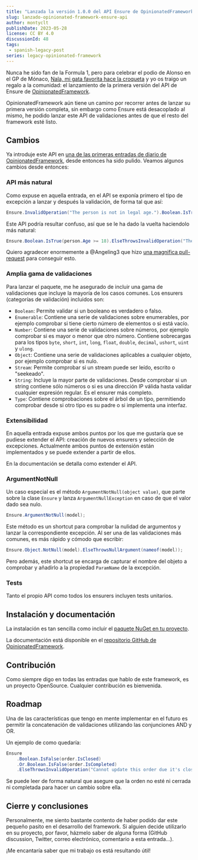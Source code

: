 ```yaml
---
title: "Lanzada la versión 1.0.0 del API Ensure de OpinionatedFramework"
slug: lanzado-opinionated-framework-ensure-api
author: montyclt
publishDate: 2023-05-28
license: CC BY 4.0
discussionId: 48
tags:
 - spanish-legacy-post
series: legacy-opinionated-framework
---
```


Nunca he sido fan de la Formula 1, pero para celebrar el podio de Alonso en el
GP de Mónaco, [Nala, mi gata favorita hace la
croqueta](https://twitter.com/danielbarri_/status/1662863095264313345) y yo os
traigo un regalo a la comunidad: el lanzamiento de la primera versión del API de
Ensure de
[OpinionatedFramework](https://github.com/iokode/OpinionatedFramework).

OpinionatedFramework aún tiene un camino por recorrer antes de lanzar su primera
versión completa, sin embargo como Ensure está desacoplado al mismo, he podido
lanzar este API de validaciones antes de que el resto del framework esté listo.

## Cambios
Ya introduje este API en [una de las primeras entradas de diario de
OpinionatedFramework](https://iokode.blog/post/2023/opinionated-framework-validaciones),
desde entonces ha sido pulido. Veamos algunos cambios desde entonces:

### API más natural
Como expuse en aquella entrada, en el API se exponía primero el tipo de
excepción a lanzar y después la validación, de forma tal que así:

```csharp
Ensure.InvalidOperation("The person is not in legal age.").Boolean.IsTrue(person.Age >= 18);
```

Este API podría resultar confuso, así que se le ha dado la vuelta haciendolo más
natural:

```csharp
Ensure.Boolean.IsTrue(person.Age >= 18).ElseThrowsInvalidOperation("The person is not in legal age.");
```

Quiero agradecer enormemente a @Angeling3 que hizo [una magnifica
pull-request](https://github.com/iokode/OpinionatedFramework/pull/10) para
conseguir esto.

### Amplia gama de validaciones
Para lanzar el paquete, me he asegurado de incluir una gama de validaciones que
incluye la mayoría de los casos comunes. Los ensurers (categorías de validación)
incluidos son:
- `Boolean`: Permite validar si un booleano es verdadero o falso.
- `Enumerable`: Contiene una serie de validaciones sobre enumerables, por
  ejemplo comprobar si tiene cierto número de elementos o si está vacío.
- `Number`: Contiene una serie de validaciones sobre números, por ejemplo
  comprobar si es mayor o menor que otro número. Contiene sobrecargas para los
  tipos `byte`, `short`, `int`, `long`, `float`, `double`, `decimal`, `ushort`,
  `uint` y `ulong`.
- `Object`: Contiene una serie de validaciones aplicables a cualquier objeto,
  por ejemplo comprobar si es nulo.
- `Stream`: Permite comprobar si un stream puede ser leído, escrito o
  "seekeado".
- `String`: Incluye la mayor parte de validaciones. Desde comprobar si un string
  contiene sólo números o si es una dirección IP válida hasta validar cualquier
  expresión regular. Es el ensurer más completo.
- `Type`: Contiene comprobaciones sobre el árbol de un tipo, permitiendo
  comprobar desde si otro tipo es su padre o si implementa una interfaz.

### Extensibilidad
En aquella entrada expuse ambos puntos por los que me gustaría que se pudiese
extender el API: creación de nuevos ensurers y selección de excepciones.
Actualmente ambos puntos de extensión están implementados y se puede extender a
partir de ellos.

En la documentación se detalla como extender el API.

### ArgumentNotNull
Un caso especial es el método `ArgumentNotNull(object value)`, que parte sobre
la clase `Ensure` y lanza `ArgumentNullException` en caso de que el valor dado
sea nulo.

```csharp
Ensure.ArgumentNotNull(model);
```

Este método es un shortcut para comprobar la nulidad de argumentos y lanzar la
correspondiente excepción. Al ser una de las validaciones más comunes, es más
rápido y cómodo que escribir:

```csharp
Ensure.Object.NotNull(model).ElseThrowsNullArgument(nameof(model));
```

Pero además, este shortcut se encarga de capturar el nombre del objeto a
comprobar y añadirlo a la propiedad `ParamName` de la excepción.

### Tests
Tanto el propio API como todos los ensurers incluyen tests unitarios.

## Instalación y documentación
La instalación es tan sencilla como incluir el [paquete NuGet en tu
proyecto](https://www.nuget.org/packages/IOKode.OpinionatedFramework.Ensuring).

La documentación está disponible en el [repositorio GitHub de
OpinionatedFramework](https://github.com/iokode/OpinionatedFramework/tree/main/docs/ensure).

## Contribución
Como siempre digo en todas las entradas que hablo de este framework, es un
proyecto OpenSource. Cualquier contribución es bienvenida.

## Roadmap
Una de las características que tengo en mente implementar en el futuro es
permitir la concatenación de validaciones utilizando las conjunciones AND y OR.

Un ejemplo de como quedaría:

```csharp
Ensure
    .Boolean.IsFalse(order.IsClosed)
    .Or.Boolean.IsFalse(order.IsCompleted)
    .ElseThrowsInvalidOperation("Cannot update this order due it's closed or it's completed.");
```

Se puede leer de forma natural que asegure que la orden no esté ni cerrada ni
completada para hacer un cambio sobre ella.

## Cierre y conclusiones
Personalmente, me siento bastante contento de haber podido dar este pequeño
pasito en el desarrollo del framework. Si alguien decide utilizarlo en su
proyecto, por favor, házmelo saber de alguna forma (GitHub discussion, Twitter,
correo electrónico, comentario a esta entrada...).

¡Me encantaría saber que mi trabajo os está resultando útil!
